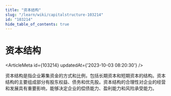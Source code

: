 ```yaml
---
title: "资本结构"
slug: "/learn/wiki/capitalstructure-103214"
id: "103214"
hide_table_of_contents: true
---
```



# 资本结构

<ArticleMeta id={103214} updatedAt={'2023-10-03 08:20:30'} />
<div className='border-solid border-b border-t-0 my-4 border-[var(--ifm-color-gray-300)]' />

资本结构是指企业筹集资金的方式和比例，包括长期资本和短期资本的结构。资本结构的主要组成部分有股东权益、债务和优先股。资本结构的合理性对企业的经营和发展具有重要影响，能够决定企业的偿债能力、盈利能力和风险承受能力。
